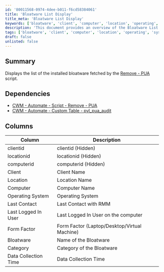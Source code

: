 ```yaml
---
id: '80011568-0974-4dee-b011-f6cd58384061'
title: 'Bloatware List Display'
title_meta: 'Bloatware List Display'
keywords: ['bloatware', 'client', 'computer', 'location', 'operating', 'system']
description: 'This document provides an overview of the Bloatware List Display, detailing the installed bloatware fetched by the Remove - PUA script. It outlines the dependencies and the columns included in the report, helping users understand the data collected regarding bloatware on client computers.'
tags: ['bloatware', 'client', 'computer', 'location', 'operating', 'system', 'report']
draft: false
unlisted: false
---
```

## Summary

Displays the list of the installed bloatware fetched by the [Remove - PUA](https://proval.itglue.com/DOC-5078775-11157214) script.

## Dependencies

- [CWM - Automate - Script - Remove - PUA](https://proval.itglue.com/DOC-5078775-11157214)
- [CWM - Automate - Custom Table - pvl_pua_audit](https://proval.itglue.com/DOC-5078775-11157216)

## Columns

| Column                     | Description                                          |
|---------------------------|------------------------------------------------------|
| clientid                  | clientid (Hidden)                                   |
| locationid                | locationid (Hidden)                                 |
| computerid                | computerid (Hidden)                                 |
| Client                    | Client Name                                         |
| Location                  | Location Name                                       |
| Computer                  | Computer Name                                       |
| Operating System          | Operating System                                     |
| Last Contact              | Last Contact with RMM                               |
| Last Logged In User       | Last Logged In User on the computer                 |
| Form Factor               | Form Factor (Laptop/Desktop/Virtual Machine)        |
| Bloatware                 | Name of the Bloatware                               |
| Category                  | Category of the Bloatware                           |
| Data Collection Time      | Data Collection Time                                 |












